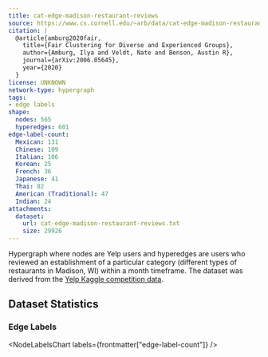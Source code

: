 ```yaml
---
title: cat-edge-madison-restaurant-reviews
source: https://www.cs.cornell.edu/~arb/data/cat-edge-madison-restaurant-reviews/
citation: |
  @article{amburg2020fair,
    title={Fair Clustering for Diverse and Experienced Groups},
    author={Amburg, Ilya and Veldt, Nate and Benson, Austin R},
    journal={arXiv:2006.05645},
    year={2020}
  }
license: UNKNOWN
network-type: hypergraph
tags:
- edge labels
shape:
  nodes: 565
  hyperedges: 601
edge-label-count:
  Mexican: 131
  Chinese: 109
  Italian: 106
  Korean: 25
  French: 36
  Japanese: 41
  Thai: 82
  American (Traditional): 47
  Indian: 24
attachments:
  dataset:
    url: cat-edge-madison-restaurant-reviews.txt
    size: 29926
---
```



Hypergraph where nodes are Yelp users and hyperedges are users who reviewed an establishment of a particular category (different types of restaurants in Madison, WI) within a month timeframe.
The dataset was derived from the [Yelp Kaggle competition data](https://www.kaggle.com/datasets/yelp-dataset/yelp-dataset).

## Dataset Statistics

<dl className="not-prose grid gap-5 sm:grid-cols-2">
  <Stat title="Nodes" value={formatNumber(frontmatter["shape"]["nodes"])} />
  <Stat title="Node Type" value="Yelp User" />
  <Stat
    title="Hyperedges"
    value={formatNumber(frontmatter["shape"]["hyperedges"])}
  />
  <Stat title="Hyperedge Type" value="Co-reviewed" />
</dl>

### Edge Labels

<NodeLabelsChart labels={frontmatter["edge-label-count"]} />
